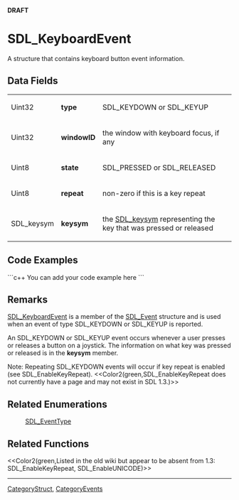 <!-- pragma section-numbers off -->
<!-- pragma disable-camelcase -->
'''DRAFT'''

= SDL_KeyboardEvent =
A structure that contains keyboard button event information.


== Data Fields ==
{|
|Uint32
|'''type'''
|SDL_KEYDOWN or SDL_KEYUP
|-
|Uint32
|'''windowID'''
|the window with keyboard focus, if any
|-
|Uint8
|'''state'''
|SDL_PRESSED or SDL_RELEASED
|-
|Uint8
|'''repeat'''
|non-zero if this is a key repeat
|-
|SDL_keysym
|'''keysym'''
|the [[SDL_keysym]] representing the key that was pressed or released
|}

== Code Examples ==
```c++
You can add your code example here
```

== Remarks ==
[[SDL_KeyboardEvent]] is a member of the [[SDL_Event]] structure and is used when an event of type SDL_KEYDOWN or SDL_KEYUP is reported.

An SDL_KEYDOWN or SDL_KEYUP event occurs whenever a user presses or releases a button on a joystick. The information on what key was pressed or released is in the '''keysym''' member.

Note: Repeating SDL_KEYDOWN events will occur if key repeat is enabled (see SDL_EnableKeyRepeat).  <<Color2(green,SDL_EnableKeyRepeat does not currently have a page and may not exist in SDL 1.3.)>>

== Related Enumerations ==
:[[SDL_EventType]]

== Related Functions ==
<<Color2(green,Listed in the old wiki but appear to be absent from 1.3: SDL_EnableKeyRepeat, SDL_EnableUNICODE)>>

----
[[CategoryStruct]], [[CategoryEvents]]
